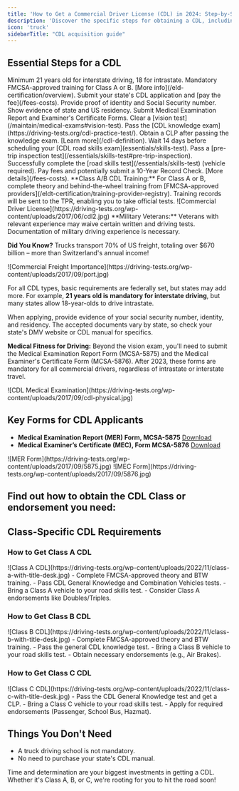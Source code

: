```yaml
---
title: 'How to Get a Commercial Driver License (CDL) in 2024: Step-by-Step Guide'
description: 'Discover the specific steps for obtaining a CDL, including requirements for Class A, B, and C licenses.'
icon: 'truck'
sidebarTitle: "CDL acquisition guide"
---
```


## Essential Steps for a CDL

<Steps>
  <Step title="Age Requirement">
    Minimum 21 years old for interstate driving, 18 for intrastate.
  </Step>
  <Step title="Driver Training">
    Mandatory FMCSA-approved training for Class A or B. [More info](/eld-certification/overview).
  </Step>
  <Step title="Application and Fee">
    Submit your state's CDL application and [pay the fee](/fees-costs).
  </Step>
  <Step title="Identity and SSN Verification">
    Provide proof of identity and Social Security number.
  </Step>
  <Step title="Proof of Residency">
    Show evidence of state and US residency.
  </Step>
  <Step title="Medical Documentation">
    Submit Medical Examination Report and Examiner's Certificate Forms.
  </Step>
  <Step title="Vision Test">
    Clear a [vision test](/maintain/medical-exams#vision-test).
  </Step>
  <Step title="Knowledge Exam">
    Pass the [CDL knowledge exam](https://driving-tests.org/cdl-practice-test/).
  </Step>
  <Step title="Commercial Learner's Permit (CLP)">
    Obtain a CLP after passing the knowledge exam. [Learn more](/cdl-definition).
  </Step>
  <Step title="Skills Exam Wait Period">
    Wait 14 days before scheduling your [CDL road skills exam](essentials/skills-test).
  </Step>
  <Step title="Pre-Trip Inspection">
    Pass a [pre-trip inspection test](/essentials/skills-test#pre-trip-inspection).
  </Step>
  <Step title="Road Skills Test">
    Successfully complete the [road skills test](/essentials/skills-test) (vehicle required).
  </Step>
  <Step title="Finalization and Fees">
    Pay fees and potentially submit a 10-Year Record Check. [More details](/fees-costs).
  </Step>
</Steps>

<Tip>
  **Class A/B CDL Training:** For Class A or B, complete theory and behind-the-wheel training from [FMCSA-approved providers](/eldt-certification/training-provider-registry). Training records will be sent to the TPR, enabling you to take official tests.
</Tip>

<Frame>
  ![Commercial Driver License](https://driving-tests.org/wp-content/uploads/2017/06/cdl2.jpg)
</Frame>

<Tip>
  **Military Veterans:** Veterans with relevant experience may waive certain written and driving tests. Documentation of military driving experience is necessary.
</Tip>

**Did You Know?** Trucks transport 70% of US freight, totaling over $670 billion – more than Switzerland's annual income!

<Frame>
![Commercial Freight Importance](https://driving-tests.org/wp-content/uploads/2017/09/port.jpg)
</Frame>

For all CDL types, basic requirements are federally set, but states may add more. For example, **21 years old is mandatory for interstate driving**, but many states allow 18-year-olds to drive intrastate. 

When applying, provide evidence of your social security number, identity, and residency. The accepted documents vary by state, so check your state's DMV website or CDL manual for specifics. 

**Medical Fitness for Driving:** Beyond the vision exam, you'll need to submit the Medical Examination Report Form (MCSA-5875) and the Medical Examiner's Certificate Form (MCSA-5876). After 2023, these forms are mandatory for all commercial drivers, regardless of intrastate or interstate travel. 

<Frame>
![CDL Medical Examination](https://driving-tests.org/wp-content/uploads/2017/09/cdl-physical.jpg)
</Frame>

## Key Forms for CDL Applicants
- **Medical Examination Report (MER) Form, MCSA-5875** [Download](https://driving-tests.org/wp-content/uploads/2017/09/MedicalExaminationReportForm_091616_MCSA_5875.pdf)
- **Medical Examiner’s Certificate (MEC), Form MCSA-5876** [Download](https://driving-tests.org/wp-content/uploads/2017/09/Medical_Examiners_Certificate_Form_MCSA_5876_0.pdf)

<Frame>
![MER Form](https://driving-tests.org/wp-content/uploads/2017/09/5875.jpg)
</Frame>
<Frame>
![MEC Form](https://driving-tests.org/wp-content/uploads/2017/09/5876.jpg)
</Frame>

## Find out how to obtain the CDL Class or endorsement you need:

## Class-Specific CDL Requirements

### How to Get Class A CDL
<Frame>
![Class A CDL](https://driving-tests.org/wp-content/uploads/2022/11/class-a-with-title-desk.jpg)
</Frame>
- Complete FMCSA-approved theory and BTW training.
- Pass CDL General Knowledge and Combination Vehicles tests.
- Bring a Class A vehicle to your road skills test.
- Consider Class A endorsements like Doubles/Triples.

### How to Get Class B CDL
<Frame>
![Class B CDL](https://driving-tests.org/wp-content/uploads/2022/11/class-b-with-title-desk.jpg)
</Frame>
- Complete FMCSA-approved theory and BTW training.
- Pass the general CDL knowledge test.
- Bring a Class B vehicle to your road skills test.
- Obtain necessary endorsements (e.g., Air Brakes).

### How to Get Class C CDL
<Frame>
![Class C CDL](https://driving-tests.org/wp-content/uploads/2022/11/class-c-with-title-desk.jpg)
</Frame>
- Pass the CDL General Knowledge test and get a CLP.
- Bring a Class C vehicle to your road skills test.
- Apply for required endorsements (Passenger, School Bus, Hazmat).

## Things You Don't Need
- A truck driving school is not mandatory.
- No need to purchase your state's CDL manual.

Time and determination are your biggest investments in getting a CDL. Whether it's Class A, B, or C, we're rooting for you to hit the road soon!
<Snippet file="cdl-premium.mdx" />
<Snippet file="andrei.mdx" />